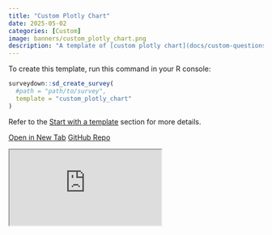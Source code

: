 ```yaml
---
title: "Custom Plotly Chart"
date: 2025-05-02
categories: [Custom]
image: banners/custom_plotly_chart.png
description: "A template of [custom plotly chart](docs/custom-questions.html#plotly-chart-example) question using `sd_question_custom()`."
---
```


To create this template, run this command in your R console:

```r
surveydown::sd_create_survey(
  #path = "path/to/survey",
  template = "custom_plotly_chart"
)
```

Refer to the [Start with a template](/docs/getting-started.html#start-with-a-template) section for more details.

::: {.d-flex .justify-content-center .flex-wrap .text-center}
[<i class="fas fa-external-link-alt"></i> Open in New Tab](https://surveydown3.shinyapps.io/custom_plotly_chart/){.template-button .m-1 style="width: 200px;"}
[<i class="fab fa-github"></i> GitHub Repo](https://github.com/surveydown-dev/templates){.template-button .m-1 style="width: 200px;"}
:::

<div class="template-iframe-container">
<iframe src="https://surveydown3.shinyapps.io/custom_plotly_chart/" class="template-iframe"></iframe>
</div>
